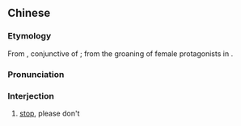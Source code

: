 {{also|亚美爹}}
==Chinese==
{{zh-forms|s=亚美爹|gloss=-}}
{{wikipedia|Baidu 10 Mythical Creatures#Ya Mie Die}}

===Etymology===
From {{etyl|ja|zh}} {{m|ja|やめて|tr=yamete|sc=Jpan||stop, no!}}, conjunctive of {{m|ja|やめる|tr=yameru|sc=Jpan||to stop, to cease, to abandon}}; from the groaning of female protagonists in {{w|AV idol|Japanese adult films}}.

===Pronunciation===
{{zh-pron
|m=yàměidiē
|cat=intj
}}

===Interjection===
{{zh-interj}}

# {{lb|zh|jocular}} [[stop]], please don't